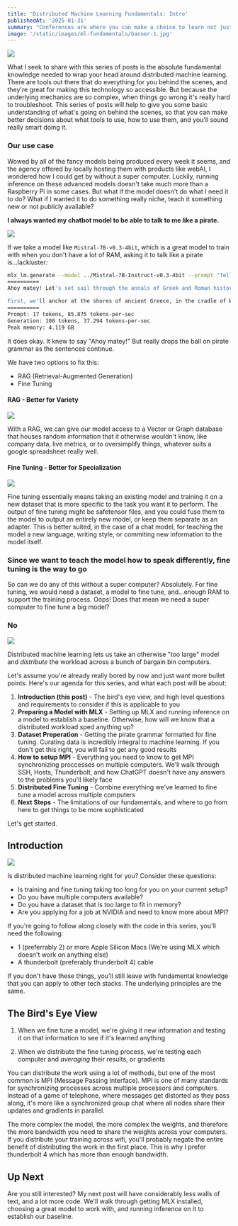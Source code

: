```yaml
---
title: 'Distributed Machine Learning Fundamentals: Intro'
publishedAt: '2025-01-31'
summary: "Conferences are where you can make a choice to learn not just from the conference talks, but from the participants themselves. This post shares some things I learned from some very interesting people I met at a Conference."
image: '/static/images/ml-fundamentals/banner-1.jpg'
---
```


![](/static/images/ml-fundamentals/banner-1.jpg)

What I seek to share with this series of posts is the absolute fundamental knowledge needed to wrap your head around distributed machine learning. There are tools out there that do everything for you behind the scenes, and they're great for making this technology so accessible. But because the underlying mechanics are so complex, when things go wrong it's really hard to troubleshoot. This series of posts will help to give you some basic understanding of what's going on behind the scenes, so that you can make better decisions about what tools to use, how to use them, and you'll sound really smart doing it.

### Our use case

Wowed by all of the fancy models being produced every week it seems, and the agency offered by locally hosting them with products like webAI, I wondered how I could get by without a super computer. Luckily, running inference on these advanced models doesn't take much more than a Raspberry Pi in some cases. But what if the model doesn't do what I need it to do? What if I wanted it to do something really niche, teach it something new or not publicly available?

**I always wanted my chatbot model to be able to talk to me like a pirate.**

![](/static/images/ml-fundamentals/pirate.png)

If we take a model like `Mistral-7B-v0.3-4bit`, which is a great model to train with when you don't have a lot of RAM, asking it to talk like a pirate is...lackluster:

```bash
mlx_lm.generate --model ../Mistral-7B-Instruct-v0.3-4bit --prompt "Tell me about greek and roman history like a pirate"
==========
Ahoy matey! Let's set sail through the annals of Greek and Roman history, like a ship navigating the vast sea of time!

First, we'll anchor at the shores of ancient Greece, in the cradle of Western civilization. The Greeks, they were a clever bunch, with city-states like Athens and Sparta leading the charge. Athens, known for its wisdom, was home to philosophers like Socrates, Plato...
==========
Prompt: 17 tokens, 85.875 tokens-per-sec
Generation: 100 tokens, 37.294 tokens-per-sec
Peak memory: 4.119 GB
```

It does okay. It knew to say "Ahoy matey!" But really drops the ball on pirate grammar as the sentences continue.

We have two options to fix this:

- RAG (Retrieval-Augmented Generation)
- Fine Tuning

#### RAG - Better for Variety

![](/static/images/ml-fundamentals/rag.png)

With a RAG, we can give our model access to a Vector or Graph database that houses random information that it otherwise wouldn't know, like company data, live metrics, or to oversimplify things, whatever suits a google spreadsheet really well.

#### Fine Tuning - Better for Specialization

![](/static/images/ml-fundamentals/finetune.png)

Fine tuning essentially means taking an existing model and training it on a new dataset that is more specific to the task you want it to perform. The output of fine tuning might be safetensor files, and you could fuse them to the model to output an entirely new model, or keep them separate as an adapter. This is better suited, in the case of a chat model, for teaching the model a new language, writing style, or commiting new information to the model itself.

### Since we want to teach the model how to speak differently, fine tuning is the way to go

So can we do any of this without a super computer? Absolutely. For fine tuning, we would need a dataset, a model to fine tune, and...enough RAM to support the training process. Oops! Does that mean we need a super computer to fine tune a big model?

### No

![](/static/images/ml-fundamentals/oldcomputer.jpg)

Distributed machine learning lets us take an otherwise "too large" model and *distribute* the workload across a bunch of bargain bin computers.

Let's assume you're already really bored by now and just want more bullet points. Here's our agenda for this series, and what each post will be about:

1. **Introduction (this post)** - The bird's eye view, and high level questions and requirements to consider if this is applicable to you
2. **Preparing a Model with MLX** - Setting up MLX and running inference on a model to establish a baseline. Otherwise, how will we know that a distributed workload sped anything up?
3. **Dataset Preperation** - Getting the pirate grammar formatted for fine tuning. Curating data is incredibly integral to machine learning. If you don't get this right, you will fail to get any good results
4. **How to setup MPI** - Everything you need to know to get MPI synchronizing proccesses on multiple computers. We'll walk through SSH, Hosts, Thunderbolt, and how ChatGPT doesn't have any answers to the problems you'll likely face
5. **Distributed Fine Tuning** - Combine everything we've learned to fine tune a model across multiple computers
6. **Next Steps** - The limitations of our fundamentals, and where to go from here to get things to be more sophisticated

Let's get started.

## Introduction

![](/static/images/ml-fundamentals/macs.jpg)

Is distributed machine learning right for you? Consider these questions:

- Is training and fine tuning taking too long for you on your current setup?
- Do you have multiple computers available?
- Do you have a dataset that is too large to fit in memory?
- Are you applying for a job at NVIDIA and need to know more about MPI?

If you're going to follow along closely with the code in this series, you'll need the following:

- 1 (preferrably 2) or more Apple Silicon Macs (We're using MLX which doesn't work on anything else)
- A thunderbolt (preferably thunderbolt 4) cable

If you don't have these things, you'll still leave with fundamental knowledge that you can apply to other tech stacks. The underlying principles are the same.

## The Bird's Eye View

1. When we fine tune a model, we're giving it new information and testing it on that information to see if it's learned anything

2. When we distribute the fine tuning process, we're testing each computer and *averaging* their results, or gradients

You can distribute the work using a lot of methods, but one of the most common is MPI (Message Passing Interface). MPI is one of many standards for synchronizing processes across multiple processors and computers. Instead of a game of telephone, where messages get distorted as they pass along, it's more like a synchronized group chat where all nodes share their updates and gradients in parallel.

The more complex the model, the more complex the weights, and therefore the more bandwidth you need to share the weights across your computers. If you distribute your training across wifi, you'll probably negate the entire benefit of distributing the work in the first place. This is why I prefer thunderbolt 4 which has more than enough bandwidth.

## Up Next

Are you still interested? My next post will have considerably less walls of text, and a lot more code. We'll walk through getting MLX installed, choosing a great model to work with, and running inference on it to establish our baseline.
